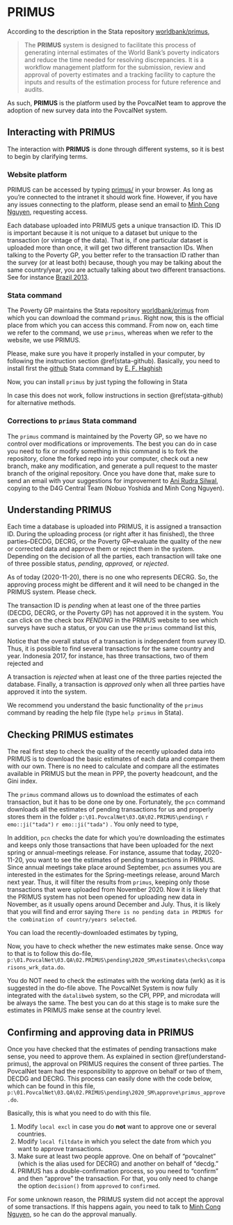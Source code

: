 # PRIMUS

According to the description in the Stata repository
[worldbank/primus](https://github.com/worldbank/primus),

> The **PRIMUS** system is designed to facilitate this process of generating
> internal estimates of the World Bank's poverty indicators and reduce the time
> needed for resolving discrepancies. It is a workflow management platform for
> the submission, review and approval of poverty estimates and a tracking
> facility to capture the inputs and results of the estimation process for
> future reference and audits.

As such, **PRIMUS** is the platform used by the PovcalNet team to approve the
adoption of new survey data into the PovcalNet system.

## Interacting with PRIMUS

The interaction with **PRIMUS** is done through different systems, so it is best
to begin by clarifying terms.

### Website platform {.unnumbered}

PRIMUS can be accessed by typing
[primus/](http://spqsapps.worldbank.org/qs/primus/Pages/PRIMUShome_new.aspx) in
your browser. As long as you're connected to the intranet it should work fine.
However, if you have any issues connecting to the platform, please send an email
to [Minh Cong Nguyen](mailto:mnguyen3@worldbank.org), requesting access.

Each database uploaded into PRIMUS gets a unique transaction ID. This ID is
important because it is not unique to a dataset but unique to the transaction
(or vintage of the data). That is, if one particular dataset is uploaded more
than once, it will get two different transaction IDs. When talking to the
Poverty GP, you better refer to the transaction ID rather than the survey (or at
least both) because, though you may be talking about the same country/year, you
are actually talking about two different transactions. See for instance [Brazil
2013](http://spqsapps.worldbank.org/qs/primus/Pages/PRIMUShome_new.aspx#tab=tab3&country=BRA&year=2013).

### Stata command {.unnumbered}

The Poverty GP maintains the Stata repository
[worldbank/primus](https://github.com/worldbank/primus) from which you can
download the command `primus`. Right now, this is the official place from which
you can access this command. From now on, each time we refer to the command, we
use `primus`, whereas when we refer to the website, we use PRIMUS.

Please, make sure you have it properly installed in your computer, by following
the instruction section \@ref(stata-github). Basically, you need to install
first the [github](https://github.com/haghish/github) Stata command by [E. F.
Haghish](https://github.com/haghish)


<!-- ```{stata, eval = FALSE} -->
<!--  net install github, from("https://haghish.github.io/github/") -->
<!-- ``` -->


Now, you can install `primus` by just typing the following in Stata

<!-- ```{stata, eval = FALSE} -->
<!-- github install worldbank/primus -->
<!-- ``` -->


In case this does not work, follow instructions in section \@ref(stata-github)
for alternative methods.

### Corrections to `primus` Stata command {.unnumbered}

The `primus` command is maintained by the Poverty GP, so we have no control over
modifications or improvements. The best you can do in case you need to fix or
modify something in this command is to fork the repository, clone the forked
repo into your computer, check out a new branch, make any modification, and
generate a pull request to the master branch of the original repository. Once
you have done that, make sure to send an email with your suggestions for
improvement to [Ani Rudra Silwal](mailto:asilwal@worldbank.org), copying to the
D4G Central Team (Nobuo Yoshida and Minh Cong Nguyen).

## Understanding PRIMUS {#understand-primus}

Each time a database is uploaded into PRIMUS, it is assigned a transaction ID.
During the uploading process (or right after it has finished), the three
parties--DECDG, DECRG, or the Poverty GP--evaluate the quality of the new or
corrected data and approve them or reject them in the system. Depending on the
decision of all the parties, each transaction will take one of three possible
status, *pending*, *approved,* or *rejected*.

::: {.rmdbox .rmdwarning}
As of today (2020-11-20), there is no one who represents DECRG. So, the
approving process might be different and it will need to be changed in the
PRIMUS system. Please check.
:::

The transaction ID is *pending* when at least one of the three parties (DECDG,
DECRG, or the Poverty GP) has not approved it in the system. You can click on
the check box *PENDING* in the PRIMUS website to see which surveys have such a
status, or you can use the `primus` command list this,


<!-- ```{stata, eval= FALSE} -->
<!-- qui primus query, overallstatus(PENDING) -->
<!-- list transaction_id country year date_modified in 1/`=min(10, _N)' -->
<!--      +----------------------------------------------+ -->
<!--      |              transaction_id   country   year | -->
<!--      |----------------------------------------------| -->
<!--   1. | TRN-000327173-EAP-IDN-QR48Q       IDN   2017 | -->
<!--   2. | TRN-000327173-ECA-DEU-YJYVZ       DEU   1995 | -->
<!--   3. | TRN-000327173-ECA-DEU-2P4DR       DEU   2002 | -->
<!--   4. | TRN-000327173-ECA-DEU-LJN8R       DEU   2003 | -->
<!--   5. | TRN-000327173-ECA-DEU-ZSN9J       DEU   2005 | -->
<!--      |----------------------------------------------| -->
<!--   6. | TRN-000327173-ECA-DEU-UBS7M       DEU   2008 | -->
<!--   7. | TRN-000327173-ECA-DEU-41TOU       DEU   2009 | -->
<!--   8. | TRN-000327173-EAP-AUS-KKZ2E       AUS   2004 | -->
<!--      +----------------------------------------------+ -->
<!-- ``` -->

Notice that the overall status of a transaction is independent from survey ID.
Thus, it is possible to find several transactions for the same country and year.
Indonesia 2017, for instance, has three transactions, two of them rejected and
<!-- one of them pending. -->

<!-- ```{stata, eval = FALSE} -->
<!-- qui primus query, country(IDN) year(2017) -->
<!-- list transaction_id overall_status date_modified in 1/`=min(10, _N)' -->
<!--      +--------------------------------------------------+ -->
<!--      |              transaction_id        date_modified | -->
<!--      |--------------------------------------------------| -->
<!--   1. | TRN-000104674-EAP-IDN-8R9IF   23may2018 15:28:47 | -->
<!--   2. | TRN-000327173-EAP-IDN-TYA1A   23may2018 23:57:27 | -->
<!--   3. | TRN-000327173-EAP-IDN-QR48Q   24may2018 00:27:33 | -->
<!--      +--------------------------------------------------+ -->
<!-- ``` -->

A transaction is *rejected* when at least one of the three parties rejected the
database. Finally, a transaction is *approved* only when all three parties have
approved it into the system.

::: {.rmdbox .rmdtip}
We recommend you understand the basic functionality of the `primus` command by
reading the help file (type `help primus` in Stata).
:::

## Checking PRIMUS estimates

The real first step to check the quality of the recently uploaded data into
PRIMUS is to download the basic estimates of each data and compare them with our
own. There is no need to calculate and compare all the estimates available in
PRIMUS but the mean in PPP, the poverty headcount, and the Gini index.

The `primus` command allows us to download the estimates of each transaction,
but it has to be done one by one. Fortunately, the `pcn` command downloads all
the estimates of pending transactions for us and properly stores them in the
folder `p:\01.PovcalNet\03.QA\02.PRIMUS\pending\` `r emo::ji("tada")`
`r emo::ji("tada")` . You only need to type,

<!-- ```{stata, eval = FALSE} -->
<!-- pcn primus pending, down(estimates) -->
<!-- ``` -->

In addition, `pcn` checks the date for which you're downloading the estimates
and keeps only those transactions that have been uploaded for the next spring or
annual-meetings release. For instance, assume that today, 2020-11-20, you want
to see the estimates of pending transactions in PRIMUS. Since annual meetings
take place around September, `pcn` assumes you are interested in the estimates
for the Spring-meetings release, around March next year. Thus, it will filter
the results from `primus`, keeping only those transactions that were uploaded
from November 2020. Now it is likely that the PRIMUS system has not been opened
for uploading new data in November, as it usually opens around December and
July. Thus, it is likely that you will find and error saying
`There is no pending data in PRIMUS for the combination of country/years selected`.

You can load the recently-downloaded estimates by typing,

<!-- ```{stata, eval = FALSE} -->
<!-- pcn primus pending, load(estimates) -->
<!-- ``` -->

Now, you have to check whether the new estimates make sense. Once way to that is
to follow this do-file,
`p:\01.PovcalNet\03.QA\02.PRIMUS\pending\2020_SM\estimates\checks\comparisons_wrk_data.do`.

::: {.rmdbox .rmdimportant}
You do NOT need to check the estimates with the working data (wrk) as it is
suggested in the do-file above. The PovcalNet System is now fully integrated
with the `datalibweb` system, so the CPI, PPP, and microdata will be always the
same. The best you can do at this stage is to make sure the estimates in PRIMUS
make sense at the country level.
:::

## Confirming and approving data in PRIMUS {#approve-primus}

Once you have checked that the estimates of pending transactions make sense, you
need to approve them. As explained in section \@ref(understand-primus), the
approval on PRIMUS requires the consent of three parties. The PovcalNet team had
the responsibility to approve on behalf or two of them, DECDG and DECRG. This
process can easily done with the code below, which can be found in this file,
`p:\01.PovcalNet\03.QA\02.PRIMUS\pending\2020_SM\approve\primus_approve.do`.

<!-- ```{stata, eval = FALSE} -->
<!-- /*================================================== -->
<!-- 0: Program set up -->
<!-- ==================================================*/ -->
<!-- version 14 -->
<!-- drop _all -->

<!-- *---------- Modify this -->
<!-- local excl = "BRA SOM SSD" // countries to exclude -->
<!-- local excl = "" // countries to exclude -->

<!-- /*================================================== -->
<!-- Load data -->
<!-- ==================================================*/ -->

<!-- primus query, overalls(pending) -->
<!-- //------------Cut off date -->
<!-- local filtdate = "2019-12-01" // filter date (december last year) -->
<!-- local filtdate = "2020-02-18" // filter date (surveys uploaded by Minh) -->
<!-- keep if  date_modified >= clock("`filtdate'", "YMD") -->

<!-- //------------Select username -->
<!-- if (lower("`c(username)'") == "wb424681") { -->
<!--   local dep = "povcalnet" -->
<!-- } -->
<!-- else if (lower("`c(username)'") == "wb384996") { -->
<!--   local dep = "decdg" -->
<!-- } -->
<!-- else { -->
<!--   noi disp in red "you don't have rights to run this code" -->
<!--   break -->
<!-- } -->

<!-- tab `dep' -->
<!-- keep if `dep' == "PENDING" -->

<!-- if ("`excl'" != "") { -->
<!--   local excl: subinstr local excl " " "|", all -->
<!--   drop if regexm("`country'", "`excl'") -->
<!-- } -->

<!-- /*================================================= -->
<!-- Approve (Do NOT modify) -->
<!-- ==================================================*/ -->

<!-- local n = _N -->
<!-- preserve -->
<!-- qui foreach i of numlist 1/`n' { -->
<!--   restore, preserve -->
<!--   local country = country[`i'] -->
<!--   local year    = year[`i'] -->
<!--   local id      = transaction_id[`i'] -->

<!--   noi disp in y "primus action, tranxid(`id') decision(approved)" -->
<!--   cap noi primus action, tranxid(`id') decision(approved) -->
<!--   if (_rc) noi disp "problem with `id'" -->
<!-- } -->

<!-- ``` -->

Basically, this is what you need to do with this file.

1.  Modify `local excl` in case you do **not** want to approve one or several
    countries.
2.  Modify `local filtdate` in which you select the date from which you want to
    approve transactions.
3.  Make sure at least two people approve. One on behalf of "povcalnet" (which
    is the alias used for DECRG) and another on behalf of "decdg."
4.  PRIMUS has a double-confirmation process, so you need to "confirm" and then
    "approve" the transaction. For that, you only need to change the option
    `decision()` from `approved` to `confirmed`.

For some unknown reason, the PRIMUS system did not accept the approval of some
transactions. If this happens again, you need to talk to [Minh Cong
Nguyen](mailto:mnguyen3@worldbank.org), so he can do the approval manually.
